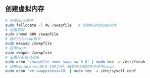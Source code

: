 ## 创建虚拟内存
```bash
# 创建swap文件:
sudo fallocate -l 4G /swapfile   # 创建4GB的swap文件
# 设置权限
sudo chmod 600 /swapfile
# 格式化为swap格式
sudo mkswap /swapfile
# 启用swap
sudo swapon /swapfile
# 设置开机自动启用
sudo echo '/swapfile none swap sw 0 0' | sudo tee -a /etc/fstab
# 调整swappiness值(0-100之间，越高表示越倾向于使用swap)
sudo echo 'vm.swappiness=10' | sudo tee -a /etc/sysctl.conf
```



<UbuntuSwapSetBuilder/>
